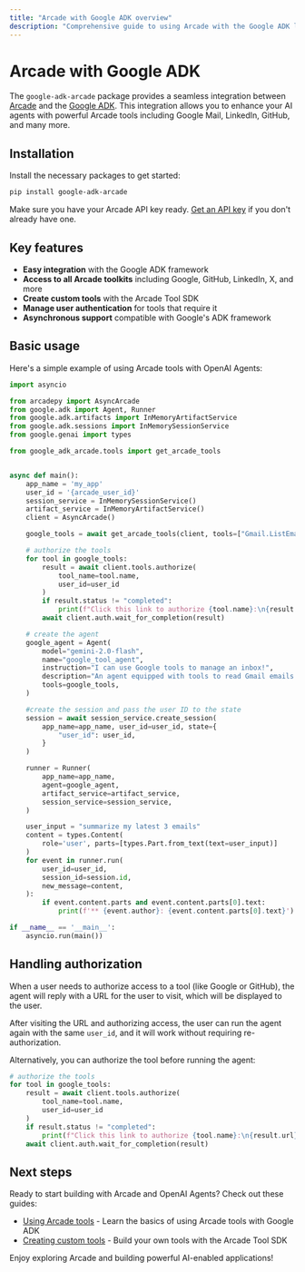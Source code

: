 ```yaml
---
title: "Arcade with Google ADK overview"
description: "Comprehensive guide to using Arcade with the Google ADK library"
---
```


# Arcade with Google ADK

The `google-adk-arcade` package provides a seamless integration between
[Arcade](https://arcade.dev) and the [Google ADK](https://github.com/google/adk-python/). This integration allows you to enhance your AI agents with powerful Arcade tools including Google Mail, LinkedIn, GitHub, and many more.

## Installation

Install the necessary packages to get started:

```bash
pip install google-adk-arcade
```

Make sure you have your Arcade API key ready. [Get an API key](/home/api-keys) if you don't already have one.

## Key features

- **Easy integration** with the Google ADK framework
- **Access to all Arcade toolkits** including Google, GitHub, LinkedIn, X, and more
- **Create custom tools** with the Arcade Tool SDK
- **Manage user authentication** for tools that require it
- **Asynchronous support** compatible with Google's ADK framework

## Basic usage

Here's a simple example of using Arcade tools with OpenAI Agents:

```python
import asyncio

from arcadepy import AsyncArcade
from google.adk import Agent, Runner
from google.adk.artifacts import InMemoryArtifactService
from google.adk.sessions import InMemorySessionService
from google.genai import types

from google_adk_arcade.tools import get_arcade_tools


async def main():
    app_name = 'my_app'
    user_id = '{arcade_user_id}'
    session_service = InMemorySessionService()
    artifact_service = InMemoryArtifactService()
    client = AsyncArcade()

    google_tools = await get_arcade_tools(client, tools=["Gmail.ListEmails"])

    # authorize the tools
    for tool in google_tools:
        result = await client.tools.authorize(
            tool_name=tool.name,
            user_id=user_id
        )
        if result.status != "completed":
            print(f"Click this link to authorize {tool.name}:\n{result.url}")
        await client.auth.wait_for_completion(result)

    # create the agent
    google_agent = Agent(
        model="gemini-2.0-flash",
        name="google_tool_agent",
        instruction="I can use Google tools to manage an inbox!",
        description="An agent equipped with tools to read Gmail emails."
        tools=google_tools,
    )

    #create the session and pass the user ID to the state
    session = await session_service.create_session(
        app_name=app_name, user_id=user_id, state={
            "user_id": user_id,
        }
    )

    runner = Runner(
        app_name=app_name,
        agent=google_agent,
        artifact_service=artifact_service,
        session_service=session_service,
    )

    user_input = "summarize my latest 3 emails"
    content = types.Content(
        role='user', parts=[types.Part.from_text(text=user_input)]
    )
    for event in runner.run(
        user_id=user_id,
        session_id=session.id,
        new_message=content,
    ):
        if event.content.parts and event.content.parts[0].text:
            print(f'** {event.author}: {event.content.parts[0].text}')

if __name__ == '__main__':
    asyncio.run(main())
```

## Handling authorization

When a user needs to authorize access to a tool (like Google or GitHub),
the agent will reply with a URL for the user to visit, which will be displayed
to the user.

After visiting the URL and authorizing access, the user can run the agent again
with the same `user_id`, and it will work without requiring re-authorization.

Alternatively, you can authorize the tool before running the agent:

```python
# authorize the tools
for tool in google_tools:
    result = await client.tools.authorize(
        tool_name=tool.name,
        user_id=user_id
    )
    if result.status != "completed":
        print(f"Click this link to authorize {tool.name}:\n{result.url}")
    await client.auth.wait_for_completion(result)
```

## Next steps

Ready to start building with Arcade and OpenAI Agents? Check out these guides:

- [Using Arcade tools](/home/google-adk/use-arcade-tools) - Learn the basics of using Arcade tools with Google ADK
- [Creating custom tools](/home/build-tools/create-a-mcp-server) - Build your own tools with the Arcade Tool SDK

Enjoy exploring Arcade and building powerful AI-enabled applications!
